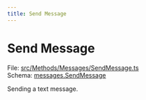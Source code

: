 ```yaml
---
title: Send Message
---
```



# Send Message

File: [src/Methods/Messages/SendMessage.ts](https://github.com/tgsnake/tgsnake/blob/wayang-kulit/src/Methods/Messages/SendMessage.ts)  
Schema: [messages.SendMessage](https://core.telegram.org/method/messages.sendMessage)

Sending a text message.
